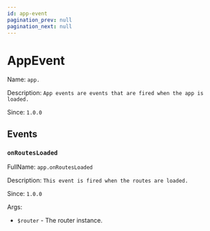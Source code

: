 ```yaml
---
id: app-event
pagination_prev: null
pagination_next: null
---
```


# AppEvent

Name: `app.`

Description: `App events are events that are fired when the app is loaded.`	

Since: `1.0.0`

## Events

### `onRoutesLoaded`

FullName: `app.onRoutesLoaded`

Description: `This event is fired when the routes are loaded.`

Since: `1.0.0`

Args:
- `$router` - The router instance.
